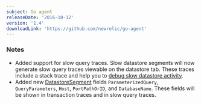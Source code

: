 ```yaml
---
subject: Go agent
releaseDate: '2016-10-12'
version: '1.4'
downloadLink: 'https://github.com/newrelic/go-agent'
---
```


### Notes

* Added support for slow query traces. Slow datastore segments will now generate slow query traces viewable on the datastore tab. These traces include a stack trace and help you to [debug slow datastore activity](https://docs.newrelic.com/docs/apm/applications-menu/features/analyze-database-instance-level-performance-issues).
* Added new [DatastoreSegment](https://godoc.org/github.com/newrelic/go-agent#DatastoreSegment) fields `ParameterizedQuery`, `QueryParameters`, `Host`, `PortPathOrID`, and `DatabaseName`. These fields will be shown in transaction traces and in slow query traces.
